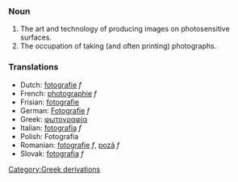 ===Noun===
# The art and technology of producing images on photosensitive surfaces.
# The occupation of taking (and often printing) photographs.

===Translations===
*Dutch: [[fotografie]] ''f''
*French: [[photographie]] ''f''
*Frisian: [[fotografie]]
*German: [[Fotografie]] ''f''
*Greek: [[φωτογραφία]] 
*Italian: [[fotografia]] ''f''
*Polish: Fotografia
*Romanian: [[fotografie]] ''f'', [[poză]] ''f''
*Slovak: [[fotografia#Slovak|fotografia]] ''f''
[[Category:Greek derivations]]